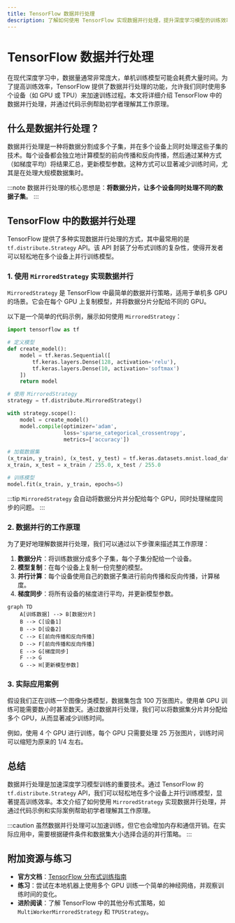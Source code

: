 ```yaml
---
title: TensorFlow 数据并行处理
description: 了解如何使用 TensorFlow 实现数据并行处理，提升深度学习模型的训练效率。本文适合初学者，包含概念讲解、代码示例和实际应用案例。
---
```


# TensorFlow 数据并行处理

在现代深度学习中，数据量通常非常庞大，单机训练模型可能会耗费大量时间。为了提高训练效率，TensorFlow 提供了数据并行处理的功能，允许我们同时使用多个设备（如 GPU 或 TPU）来加速训练过程。本文将详细介绍 TensorFlow 中的数据并行处理，并通过代码示例帮助初学者理解其工作原理。

## 什么是数据并行处理？

数据并行处理是一种将数据分割成多个子集，并在多个设备上同时处理这些子集的技术。每个设备都会独立地计算模型的前向传播和反向传播，然后通过某种方式（如梯度平均）将结果汇总，更新模型参数。这种方式可以显著减少训练时间，尤其是在处理大规模数据集时。

:::note
数据并行处理的核心思想是：**将数据分片，让多个设备同时处理不同的数据子集**。
:::

## TensorFlow 中的数据并行处理

TensorFlow 提供了多种实现数据并行处理的方式，其中最常用的是 `tf.distribute.Strategy` API。该 API 封装了分布式训练的复杂性，使得开发者可以轻松地在多个设备上并行训练模型。

### 1. 使用 `MirroredStrategy` 实现数据并行

`MirroredStrategy` 是 TensorFlow 中最简单的数据并行策略，适用于单机多 GPU 的场景。它会在每个 GPU 上复制模型，并将数据分片分配给不同的 GPU。

以下是一个简单的代码示例，展示如何使用 `MirroredStrategy`：

```python
import tensorflow as tf

# 定义模型
def create_model():
    model = tf.keras.Sequential([
        tf.keras.layers.Dense(128, activation='relu'),
        tf.keras.layers.Dense(10, activation='softmax')
    ])
    return model

# 使用 MirroredStrategy
strategy = tf.distribute.MirroredStrategy()

with strategy.scope():
    model = create_model()
    model.compile(optimizer='adam',
                  loss='sparse_categorical_crossentropy',
                  metrics=['accuracy'])

# 加载数据集
(x_train, y_train), (x_test, y_test) = tf.keras.datasets.mnist.load_data()
x_train, x_test = x_train / 255.0, x_test / 255.0

# 训练模型
model.fit(x_train, y_train, epochs=5)
```

:::tip
`MirroredStrategy` 会自动将数据分片并分配给每个 GPU，同时处理梯度同步的问题。
:::

### 2. 数据并行的工作原理

为了更好地理解数据并行处理，我们可以通过以下步骤来描述其工作原理：

1. **数据分片**：将训练数据分成多个子集，每个子集分配给一个设备。
2. **模型复制**：在每个设备上复制一份完整的模型。
3. **并行计算**：每个设备使用自己的数据子集进行前向传播和反向传播，计算梯度。
4. **梯度同步**：将所有设备的梯度进行平均，并更新模型参数。

```mermaid
graph TD
    A[训练数据] --> B[数据分片]
    B --> C[设备1]
    B --> D[设备2]
    C --> E[前向传播和反向传播]
    D --> F[前向传播和反向传播]
    E --> G[梯度同步]
    F --> G
    G --> H[更新模型参数]
```

### 3. 实际应用案例

假设我们正在训练一个图像分类模型，数据集包含 100 万张图片。使用单 GPU 训练可能需要数小时甚至数天。通过数据并行处理，我们可以将数据集分片并分配给多个 GPU，从而显著减少训练时间。

例如，使用 4 个 GPU 进行训练，每个 GPU 只需要处理 25 万张图片，训练时间可以缩短为原来的 1/4 左右。

## 总结

数据并行处理是加速深度学习模型训练的重要技术。通过 TensorFlow 的 `tf.distribute.Strategy` API，我们可以轻松地在多个设备上并行训练模型，显著提高训练效率。本文介绍了如何使用 `MirroredStrategy` 实现数据并行处理，并通过代码示例和实际案例帮助初学者理解其工作原理。

:::caution
虽然数据并行处理可以加速训练，但它也会增加内存和通信开销。在实际应用中，需要根据硬件条件和数据集大小选择合适的并行策略。
:::

## 附加资源与练习

- **官方文档**：[TensorFlow 分布式训练指南](https://www.tensorflow.org/guide/distributed_training)
- **练习**：尝试在本地机器上使用多个 GPU 训练一个简单的神经网络，并观察训练时间的变化。
- **进阶阅读**：了解 TensorFlow 中的其他分布式策略，如 `MultiWorkerMirroredStrategy` 和 `TPUStrategy`。

